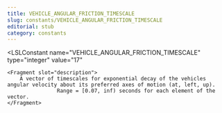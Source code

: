 ```yaml
---
title: VEHICLE_ANGULAR_FRICTION_TIMESCALE
slug: constants/VEHICLE_ANGULAR_FRICTION_TIMESCALE
editorial: stub
category: constants
---
```


<LSLConstant
	name="VEHICLE_ANGULAR_FRICTION_TIMESCALE"
	type="integer"
	value="17"
>
	<Fragment slot="description">
		A vector of timescales for exponential decay of the vehicles angular velocity about its preferred axes of motion (at, left, up).
					Range = [0.07, inf) seconds for each element of the vector.
	</Fragment>
</LSLConstant>
